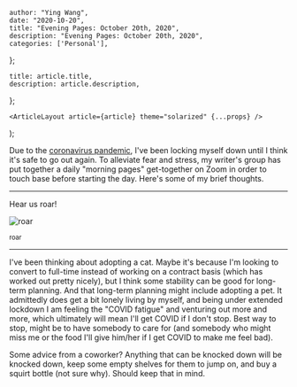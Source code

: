 

    author: "Ying Wang",
    date: "2020-10-20",
    title: "Evening Pages: October 20th, 2020",
    description: "Evening Pages: October 20th, 2020",
    categories: ['Personal'],
};

    title: article.title,
    description: article.description,
};

    <ArticleLayout article={article} theme="solarized" {...props} />
);


Due to the [coronavirus
pandemic](https://en.wikipedia.org/wiki/2019-20_coronavirus_pandemic), I've been
locking myself down until I think it's safe to go out again. To alleviate fear
and stress, my writer's group has put together a daily "morning pages"
get-together on Zoom in order to touch base before starting the day. Here's some
of my brief thoughts.

---

Hear us roar!

![roar](/img/posts/2020/10/20/evening_pages.webp)

<sup>roar</sup>

---

I've been thinking about adopting a cat. Maybe it's because I'm looking to
convert to full-time instead of working on a contract basis (which has worked
out pretty nicely), but I think some stability can be good for long-term
planning. And that long-term planning might include adopting a pet. It
admittedly does get a bit lonely living by myself, and being under extended
lockdown I am feeling the "COVID fatigue" and venturing out more and more, which
ultimately will mean I'll get COVID if I don't stop. Best way to stop, might be
to have somebody to care for (and somebody who might miss me or the food I'll
give him/her if I get COVID to make me feel bad).

Some advice from a coworker? Anything that can be knocked down will be knocked
down, keep some empty shelves for them to jump on, and buy a squirt bottle (not
sure why). Should keep that in mind.
